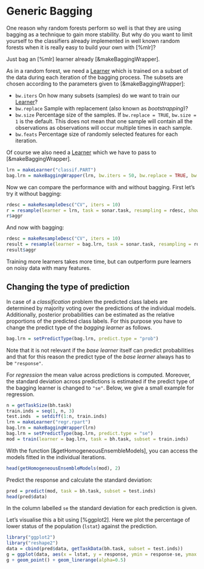 # Generic Bagging

One reason why random forests perform so well is that they are using bagging as
a technique to gain more stability. But why do you want to limit yourself to the
classifiers already implemented in well known random forests when it is
really easy to build your own with [%mlr]?

Just bag an [%mlr] learner already [&makeBaggingWrapper].

As in a random forest, we need a [Learner](&makeLearner) which is trained on a subset of the
data during each iteration of the bagging process.
The subsets are chosen according to the parameters given to [&makeBaggingWrapper]:

* `bw.iters` On how many subsets (samples) do we want to train our [Learner](&makeLearner)?
* `bw.replace` Sample with replacement (also known as *bootstrapping*)?
* `bw.size` Percentage size of the samples. If `bw.replace = TRUE`, `bw.size = 1` is the default. This does not mean that one sample will contain all the observations as observations will occur multiple times in each sample.
* `bw.feats` Percentage size of randomly selected features for each iteration.

Of course we also need a [Learner](&makeLearner) which we have to pass to
[&makeBaggingWrapper].

```r
lrn = makeLearner("classif.PART")
bag.lrn = makeBaggingWrapper(lrn, bw.iters = 50, bw.replace = TRUE, bw.size = 0.8, bw.feats = 3/4)
```
Now we can compare the performance with and without bagging.
First let's try it without bagging:
```r
rdesc = makeResampleDesc("CV", iters = 10)
r = resample(learner = lrn, task = sonar.task, resampling = rdesc, show.info = FALSE)
r$aggr
```
And now with bagging:
```r
rdesc = makeResampleDesc("CV", iters = 10)
result = resample(learner = bag.lrn, task = sonar.task, resampling = rdesc, show.info = FALSE)
result$aggr
```
Training more learners takes more time, but can outperform pure learners
on noisy data with many features.


## Changing the type of prediction

In case of a *classification* problem the predicted class labels are determined by majority
voting over the predictions of the individual models.
Additionally, posterior probabilities can be estimated as the relative proportions
of the predicted class labels.
For this purpose you have to change the predict type of the *bagging learner* as follows.

```r
bag.lrn = setPredictType(bag.lrn, predict.type = "prob")
```

Note that it is not relevant if the *base learner* itself can predict probabilities and that
for this reason the predict type of the *base learner* always has to be ``"response"``.

For *regression* the mean value across predictions is computed.
Moreover, the standard deviation across predictions is estimated if the predict type
of the bagging learner is changed to ``"se"``.
Below, we give a small example for regression.

```r
n = getTaskSize(bh.task)
train.inds = seq(1, n, 3)
test.inds  = setdiff(1:n, train.inds)
lrn = makeLearner("regr.rpart")
bag.lrn = makeBaggingWrapper(lrn)
bag.lrn = setPredictType(bag.lrn, predict.type = "se")
mod = train(learner = bag.lrn, task = bh.task, subset = train.inds)
```

With the function [&getHomogeneousEnsembleModels], you can access the models fitted in the
individual iterations.
```r
head(getHomogeneousEnsembleModels(mod), 2)
```

Predict the response and calculate the standard deviation:

```r
pred = predict(mod, task = bh.task, subset = test.inds)
head(pred$data)
```

In the column labelled ``se`` the standard deviation for each prediction is given.

Let's visualise this a bit using [%ggplot2].
Here we plot the percentage of lower status of the population (`lstat`) against the prediction.
```r
library("ggplot2")
library("reshape2")
data = cbind(pred$data, getTaskData(bh.task, subset = test.inds))
g = ggplot(data, aes(x = lstat, y = response, ymin = response-se, ymax = response+se, col = age))
g + geom_point() + geom_linerange(alpha=0.5)
```

